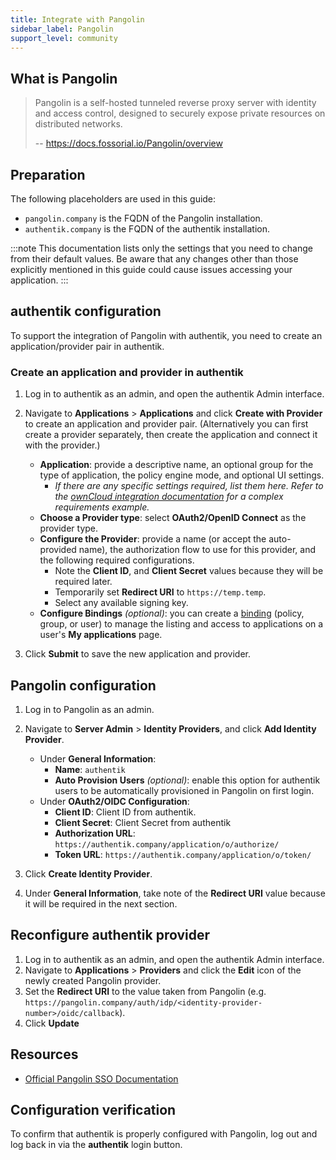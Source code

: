 ```yaml
---
title: Integrate with Pangolin
sidebar_label: Pangolin
support_level: community
---
```


## What is Pangolin

> Pangolin is a self-hosted tunneled reverse proxy server with identity and access control, designed to securely expose private resources on distributed networks.
>
> -- https://docs.fossorial.io/Pangolin/overview

## Preparation

The following placeholders are used in this guide:

- `pangolin.company` is the FQDN of the Pangolin installation.
- `authentik.company` is the FQDN of the authentik installation.

:::note
This documentation lists only the settings that you need to change from their default values. Be aware that any changes other than those explicitly mentioned in this guide could cause issues accessing your application.
:::

## authentik configuration

To support the integration of Pangolin with authentik, you need to create an application/provider pair in authentik.

### Create an application and provider in authentik

1. Log in to authentik as an admin, and open the authentik Admin interface.
2. Navigate to **Applications** > **Applications** and click **Create with Provider** to create an application and provider pair. (Alternatively you can first create a provider separately, then create the application and connect it with the provider.)

    - **Application**: provide a descriptive name, an optional group for the type of application, the policy engine mode, and optional UI settings.
        - _If there are any specific settings required, list them here. Refer to the [ownCloud integration documentation](https://github.com/goauthentik/authentik/blob/main/website/integrations/services/owncloud/index.md) for a complex requirements example._
    - **Choose a Provider type**: select **OAuth2/OpenID Connect** as the provider type.
    - **Configure the Provider**: provide a name (or accept the auto-provided name), the authorization flow to use for this provider, and the following required configurations.
        - Note the **Client ID**, and **Client Secret** values because they will be required later.
        - Temporarily set **Redirect URI** to `https://temp.temp`.
        - Select any available signing key.
    - **Configure Bindings** _(optional)_: you can create a [binding](/docs/add-secure-apps/flows-stages/bindings/) (policy, group, or user) to manage the listing and access to applications on a user's **My applications** page.

3. Click **Submit** to save the new application and provider.

## Pangolin configuration

1. Log in to Pangolin as an admin.
2. Navigate to **Server Admin** > **Identity Providers**, and click **Add Identity Provider**.

    - Under **General Information**:
        - **Name**: `authentik`
        - **Auto Provision Users** _(optional)_: enable this option for authentik users to be automatically provisioned in Pangolin on first login.
    - Under **OAuth2/OIDC Configuration**:
        - **Client ID**: Client ID from authentik.
        - **Client Secret**: Client Secret from authentik
        - **Authorization URL**: `https://authentik.company/application/o/authorize/`
        - **Token URL**: `https://authentik.company/application/o/token/`

3. Click **Create Identity Provider**.
4. Under **General Information**, take note of the **Redirect URI** value because it will be required in the next section.

## Reconfigure authentik provider

1. Log in to authentik as an admin, and open the authentik Admin interface.
2. Navigate to **Applications** > **Providers** and click the **Edit** icon of the newly created Pangolin provider.
3. Set the **Redirect URI** to the value taken from Pangolin (e.g. `https://pangolin.company/auth/idp/<identity-provider-number>/oidc/callback`).
4. Click **Update**

## Resources

- [Official Pangolin SSO Documentation](https://docs.fossorial.io/Pangolin/Identity%20Providers/configuring-identity-providers)

## Configuration verification

To confirm that authentik is properly configured with Pangolin, log out and log back in via the **authentik** login button.

